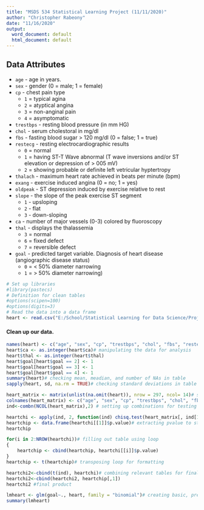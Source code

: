---
title: "MSDS 534 Statistical Learning Project (11/11/2020)"
author: "Christopher Rabeony"
date: "11/16/2020"
output:
  word_document: default
  html_document: default
---
## Data Attributes
* `age` - age in years.
* `sex` - gender (0 = male; 1 = female)
* `cp` - chest pain type 
    + `1` = typical agina 
    + `2` = atyptical angina 
    + `3` = non-anginal pain
    + `4` = asymptomatic
* `trestbps` - resting blood pressure (in mm HG)
* `chol` - serum cholestoral in mg/dl
* `fbs` - fasting blood sugar > 120 mg/dl (0 = false; 1 = true)
* `restecg` - resting electrocardiographic results
    + `0` = normal 
    + `1` = having ST-T Wave abnormal (T wave inversions and/or ST elevation or depression of > 005 mV)  
    + `2` = showing probable or definite left vetricular hyptertropy
* `thalach` - maximum heart rate achieved in beats per minute (bpm)
* `exang` - exercise induced angina (0 = no; 1 = yes)
* `oldpeak` - ST depression induced by exercise relative to rest
* `slope` - the slope of the peak exercise ST segment
    + `1` - upsloping
    + `2` - flat
    + `3` - down-sloping
* `ca` - number of major vessels (0-3) colored by fluoroscopy
* `thal` - displays the thalassemia
    + `3` = normal 
    + `6` = fixed defect 
    + `7` = reversible defect
* `goal` - predicted target variable. Diagnosis of heart disease (angiographic disease status) 
    + `0` = < 50% diameter narrowing 
    + `1` = > 50% diameter narrowing)

```{r}
# Set up libraries
#library(pastecs)
# Definition for clean tables
#options(scipen=100)
#options(digits=3)
# Read the data into a data frame
heart <- read.csv("E:/School/Statistical Learning for Data Science/Project/processed.cleveland (1).data", header = F)
```

#### Clean up our data.
```{r, warning=FALSE}
names(heart) <- c("age", "sex", "cp", "trestbps", "chol", "fbs", "restecg", "thalach", "exang", "oldpeak", "slope", "ca", "thal", "goal")#naming columns for convenience
heart$ca <- as.integer(heart$ca)# manipulating the data for analysis
heart$thal <- as.integer(heart$thal)
heart$goal[heart$goal == 2] <- 1
heart$goal[heart$goal == 3] <- 1
heart$goal[heart$goal == 4] <- 1
summary(heart)# checking mean, meadian, and number of NAs in table
sapply(heart, sd, na.rm = TRUE)# checking standard deviations in table

heart_matrix <- matrix(unlist(na.omit(heart)), nrow = 297, ncol= 14)# setting up for mass independence testing
colnames(heart_matrix) <- c("age", "sex", "cp", "trestbps", "chol", "fbs", "restecg", "thalach", "exang", "oldpeak", "slope", "ca", "thal", "goal")
ind<-combn(NCOL(heart_matrix),2) # setting up combinations for testing indepence

heartchi <- apply(ind, 2, function(ind) chisq.test(heart_matrix[, ind[1]], heart_matrix[, ind[2]]))# perfoming chi square indpendence tests
heartchip <- data.frame(heartchi[[1]]$p.value)# extracting pvalue to start data fram
heartchip

for(i in 2:NROW(heartchi))# filling out table using loop
{
    heartchip <- cbind(heartchip, heartchi[[i]]$p.value)
}
heartchip <- t(heartchip)# transposing loop for formatting

heartchi2<-cbind(t(ind), heartchi)# combining relevant tables for final display
heartchi2<-cbind(heartchi2, heartchip[,1])
heartchi2 #final product

lmheart <- glm(goal~., heart, family = "binomial")# creating basic, preliminary logistic model
summary(lmheart)
```

